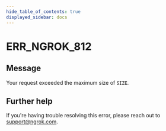 ```yaml
---
hide_table_of_contents: true
displayed_sidebar: docs
---
```



# ERR_NGROK_812

## Message

Your request exceeded the maximum size of `SIZE`.

<ErrorDetails error="err_ngrok_812" />

## Further help

If you're having trouble resolving this error, please reach out to [support@ngrok.com](mailto:support@ngrok.com?subject=Help%20with%20ERR_NGROK_812).
